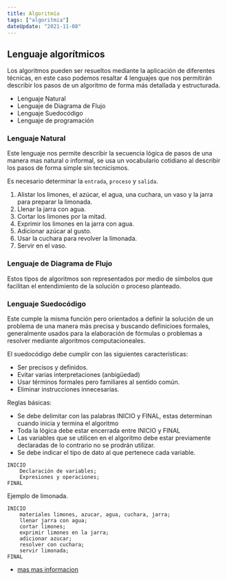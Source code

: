 ```yaml
---
title: Algoritmía
tags: ["algoritmia"]
dateUpdate: "2021-11-08"
---
```


## Lenguaje algorítmicos

Los algoritmos pueden ser resueltos mediante la aplicación de diferentes técnicas, en este caso podemos resaltar 4 lenguajes que nos permitirán describir los pasos de un algoritmo de forma más detallada y estructurada.

- Lenguaje Natural
- Lenguaje de Diagrama de Flujo
- Lenguaje Suedocódigo
- Lenguaje de programación

### Lenguaje Natural

Este lenguaje nos permite describir la secuencia lógica de pasos de una manera mas natural o informal, se usa un vocabulario cotidiano al describir los pasos de forma simple sin tecnicismos.

Es necesario determinar la `entrada`, `proceso` y `salida`.

1. Alistar los limones, el azúcar, el agua, una cuchara, un vaso y la jarra para preparar la limonada.
2. Llenar la jarra con agua.
3. Cortar los limones por la mitad.
4. Exprimir los limones en la jarra con agua.
5. Adicionar azúcar al gusto.
6. Usar la cuchara para revolver la limonada.
7. Servir en el vaso.


### Lenguaje de Diagrama de Flujo

Estos tipos de algoritmos son representados por medio de símbolos que facilitan el entendimiento de la solución o proceso planteado.

### Lenguaje Suedocódigo

Este cumple la misma función pero orientados a definir la solución de un problema de una manera más precisa y buscando definicioes formales, generalmente usados para la elaboración de fórmulas o problemas a resolver mediante algoritmos computacioneales.

El suedocódigo debe cumplir con las siguientes características:

- Ser precisos y definidos.
- Evitar varias interpretaciones (anbigüedad)
- Usar términos formales pero familiares al sentido común.
- Eliminar instrucciones innecesarias.

Reglas básicas:

- Se debe delimitar con las palabras INICIO y FINAL, estas determinan cuando inicia y termina el algoritmo
- Toda la lógica debe estar encerrada entre INICIO y FINAL
- Las variables que se utilicen en el algoritmo debe estar previamente declaradas de lo contrario no se prodrán utilizar.
- Se debe indicar el tipo de dato al que pertenece cada variable.

```
INICIO
    Declaración de variables;
    Expresiones y operaciones;
FINAL
```

Ejemplo de limonada.

```
INICIO
    materiales limones, azucar, agua, cuchara, jarra;
    llenar jarra con agua;
    cortar limones;
    exprimir limones en la jarra;
    adicionar azucar;
    resolver con cuchara;
    servir limonada;
FINAL
```

- [mas mas informacion](https://www.youtube.com/watch?v=7fXFiBBK2JQ)
